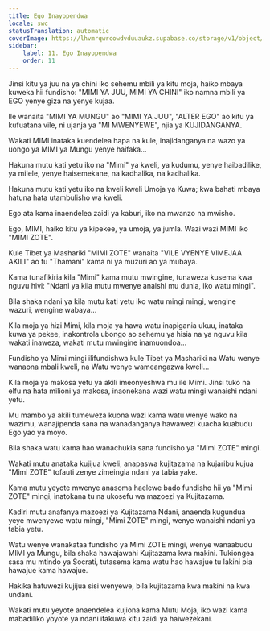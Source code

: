```yaml
---
title: Ego Inayopendwa
locale: swc
statusTranslation: automatic
coverImage: https://lhvmrqwrcowdvduuaukz.supabase.co/storage/v1/object/public/strapi-uploads/small_cover-tratado-de-psicologia-revolucionaria.webp-5e15e1cec4e0ebebcde5d7fc7565d8fd.webp
sidebar:
    label: 11. Ego Inayopendwa
    order: 11
---
```

Jinsi kitu ya juu na ya chini iko sehemu mbili ya kitu moja, haiko mbaya kuweka hii fundisho: "MIMI YA JUU, MIMI YA CHINI" iko namna mbili ya EGO yenye giza na yenye kujaa.

Ile wanaita "MIMI YA MUNGU" ao "MIMI YA JUU", "ALTER EGO" ao kitu ya kufuatana vile, ni ujanja ya "MI MWENYEWE", njia ya KUJIDANGANYA.

Wakati MIMI inataka kuendelea hapa na kule, inajidanganya na wazo ya uongo ya MIMI ya Mungu yenye haifaka...

Hakuna mutu kati yetu iko na "Mimi" ya kweli, ya kudumu, yenye haibadilike, ya milele, yenye haisemekane, na kadhalika, na kadhalika.

Hakuna mutu kati yetu iko na kweli kweli Umoja ya Kuwa; kwa bahati mbaya hatuna hata utambulisho wa kweli.

Ego ata kama inaendelea zaidi ya kaburi, iko na mwanzo na mwisho.

Ego, MIMI, haiko kitu ya kipekee, ya umoja, ya jumla. Wazi wazi MIMI iko "MIMI ZOTE".

Kule Tibet ya Mashariki "MIMI ZOTE" wanaita "VILE VYENYE VIMEJAA AKILI" ao tu "Thamani" kama ni ya muzuri ao ya mubaya.

Kama tunafikiria kila "Mimi" kama mutu mwingine, tunaweza kusema kwa nguvu hivi: "Ndani ya kila mutu mwenye anaishi mu dunia, iko watu mingi".

Bila shaka ndani ya kila mutu kati yetu iko watu mingi mingi, wengine wazuri, wengine wabaya...

Kila moja ya hizi Mimi, kila moja ya hawa watu inapigania ukuu, inataka kuwa ya pekee, inakontrola ubongo ao sehemu ya hisia na ya nguvu kila wakati inaweza, wakati mutu mwingine inamuondoa...

Fundisho ya Mimi mingi ilifundishwa kule Tibet ya Mashariki na Watu wenye wanaona mbali kweli, na Watu wenye wameangazwa kweli...

Kila moja ya makosa yetu ya akili imeonyeshwa mu ile Mimi. Jinsi tuko na elfu na hata milioni ya makosa, inaonekana wazi watu mingi wanaishi ndani yetu.

Mu mambo ya akili tumeweza kuona wazi kama watu wenye wako na wazimu, wanajipenda sana na wanadanganya hawawezi kuacha kuabudu Ego yao ya moyo.

Bila shaka watu kama hao wanachukia sana fundisho ya "Mimi ZOTE" mingi.

Wakati mutu anataka kujijua kweli, anapaswa kujitazama na kujaribu kujua "Mimi ZOTE" tofauti zenye zimeingia ndani ya tabia yake.

Kama mutu yeyote mwenye anasoma haelewe bado fundisho hii ya "Mimi ZOTE" mingi, inatokana tu na ukosefu wa mazoezi ya Kujitazama.

Kadiri mutu anafanya mazoezi ya Kujitazama Ndani, anaenda kugundua yeye mwenyewe watu mingi, "Mimi ZOTE" mingi, wenye wanaishi ndani ya tabia yetu.

Watu wenye wanakataa fundisho ya Mimi ZOTE mingi, wenye wanaabudu MIMI ya Mungu, bila shaka hawajawahi Kujitazama kwa makini. Tukiongea sasa mu mtindo ya Socrati, tutasema kama watu hao hawajue tu lakini pia hawajue kama hawajue.

Hakika hatuwezi kujijua sisi wenyewe, bila kujitazama kwa makini na kwa undani.

Wakati mutu yeyote anaendelea kujiona kama Mutu Moja, iko wazi kama mabadiliko yoyote ya ndani itakuwa kitu zaidi ya haiwezekani.

